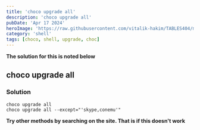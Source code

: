 ---
title: 'choco upgrade all'
description: 'choco upgrade all'
pubDate: 'Apr 17 2024'
heroImage: 'https://raw.githubusercontent.com/vitalik-hakim/TABLES404/main/error_b/SHELL.jpg'
category: 'shell'
tags: [choco, shell, upgrade, choc]
---

**The solution for this is noted below**

## choco upgrade all

### Solution

```shell
choco upgrade all
choco upgrade all --except="'skype,conemu'"
```
**Try other methods by searching on the site. That is if this doesn't work**
